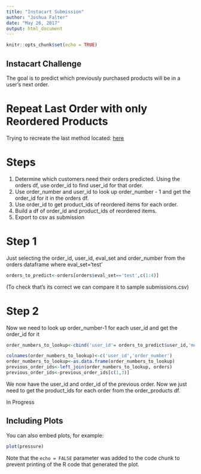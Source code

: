 ```yaml
---
title: "Instacart Submission"
author: "Joshua Falter"
date: "May 26, 2017"
output: html_document
---
```


```r
knitr::opts_chunk$set(echo = TRUE)
```

## Instacart Challenge

The goal is to predict which previously purchased products will be in a user's next order.

# Repeat Last Order with only Reordered Products

Trying to recreate the last method located: [here](https://www.kaggle.com/frednavruzov/dumb-and-the-dumber-baselines-plb-0-3276826/notebook)

# Steps
1. Determine which customers need their orders predicted. Using the orders df, use order_id to find user_id for that order.
2. Use order_number and user_id to look up order_number - 1 and get the order_id for it in the orders df.
3. Use order_id to get product_ids of reordered items for each order.
4. Build a df of order_id and product_ids of reordered items.
5. Export to csv as submission

# Step 1
Just selecting the order_id, user_id, eval_set and order_number from the orders dataframe where eval_set='test'
```r
orders_to_predict<-orders[orders$eval_set=='test',c(1:4)]
```
(To check that's its correct we can compare it to sample submissions.csv)

# Step 2
Now we need to look up order_number-1 for each user_id and get the order_id for it
```r
order_numbers_to_lookup<-cbind('user_id'= orders_to_predict$user_id,'most_recent_order_number'= orders_to_predict$order_number-1)

colnames(order_numbers_to_lookup)<-c('user_id','order_number')
order_numbers_to_lookup<-as.data.frame(order_numbers_to_lookup)
previous_order_ids<-left_join(order_numbers_to_lookup, orders)
previous_order_ids<-previous_order_ids[c(1,3)]
```
We now have the user_id and order_id of the previous order. Now we just need to get the product_ids for each order from the order_products df.

In Progress


## Including Plots

You can also embed plots, for example:

```r
plot(pressure)
```

Note that the `echo = FALSE` parameter was added to the code chunk to prevent printing of the R code that generated the plot.

